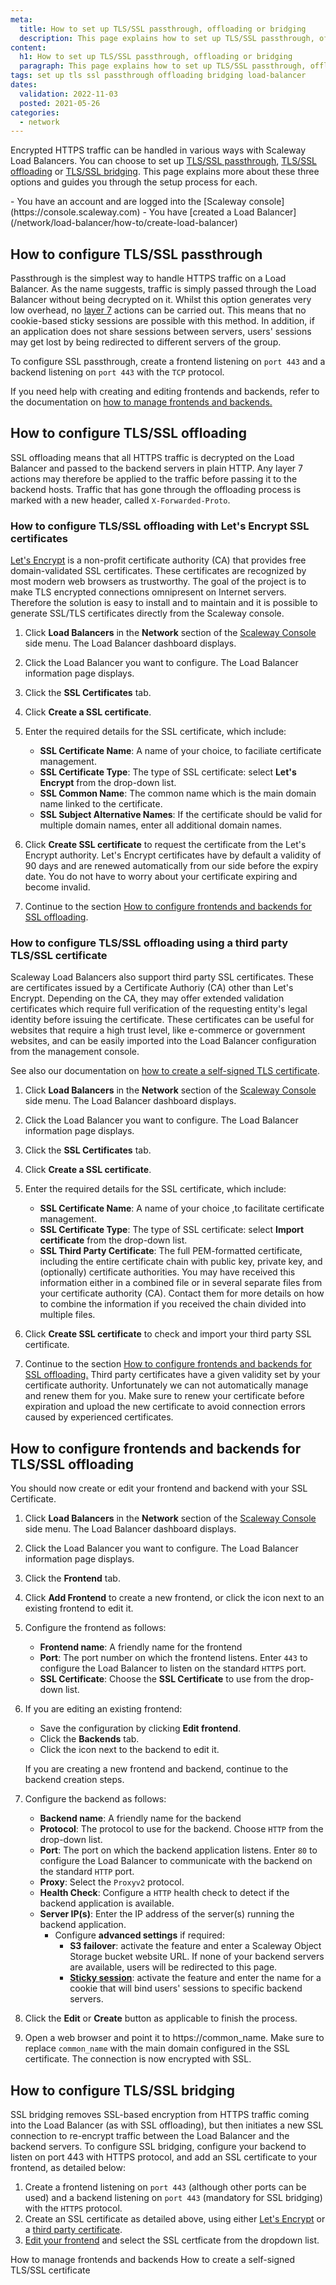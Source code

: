 ```yaml
---
meta:
  title: How to set up TLS/SSL passthrough, offloading or bridging
  description: This page explains how to set up TLS/SSL passthrough, offloading or bridging
content:
  h1: How to set up TLS/SSL passthrough, offloading or bridging
  paragraph: This page explains how to set up TLS/SSL passthrough, offloading or bridging
tags: set up tls ssl passthrough offloading bridging load-balancer 
dates:
  validation: 2022-11-03
  posted: 2021-05-26
categories:
  - network
---
```


Encrypted HTTPS traffic can be handled in various ways with Scaleway Load Balancers. You can choose to set up [TLS/SSL passthrough](/network/load-balancer/concepts#ssl-passthrough), [TLS/SSL offloading](/network/load-balancer/concepts#ssl-offloading) or [TLS/SSL bridging](/network/load-balancer/concepts#ssl-bridging). This page explains more about these three options and guides you through the setup process for each.

<Macro id="iam-requirements" />
 
<Message type="requirement">
  - You have an account and are logged into the [Scaleway console](https://console.scaleway.com) 
  - You have [created a Load Balancer](/network/load-balancer/how-to/create-load-balancer)
</Message>

## How to configure TLS/SSL passthrough

Passthrough is the simplest way to handle HTTPS traffic on a Load Balancer. As the name suggests, traffic is simply passed through the Load Balancer without being decrypted on it. Whilst this option generates very low overhead, no [layer 7](https://en.wikipedia.org/wiki/OSI_model#Layer_7:_Application_Layer) actions can be carried out. This means that no cookie-based sticky sessions are possible with this method. 
In addition, if an application does not share sessions between servers, users' sessions may get lost by being redirected to different servers of the group.

To configure SSL passthrough, create a frontend listening on `port 443` and a backend listening on `port 443` with the `TCP` protocol.

If you need help with creating and editing frontends and backends, refer to the documentation on [how to manage frontends and backends.](/network/load-balancer/how-to/manage-frontends-and-backends/)

## How to configure TLS/SSL offloading

SSL offloading means that all HTTPS traffic is decrypted on the Load Balancer and passed to the backend servers in plain HTTP. Any layer 7 actions may therefore be applied to the traffic before passing it to the backend hosts. Traffic that has gone through the offloading process is marked with a new header, called `X-Forwarded-Proto`.

### How to configure TLS/SSL offloading with Let's Encrypt SSL certificates

[Let's Encrypt](https://letsencrypt.org/) is a non-profit certificate authority (CA) that provides free domain-validated SSL certificates. These certificates are recognized by most modern web browsers as trustworthy. The goal of the project is to make TLS encrypted connections omnipresent on Internet servers. Therefore the solution is easy to install and to maintain and it is possible to generate SSL/TLS certificates directly from the Scaleway console.

1. Click **Load Balancers** in the **Network** section of the [Scaleway Console](https://console.scaleway.com) side menu. The Load Balancer dashboard displays. 
2. Click the Load Balancer you want to configure. The Load Balancer information page displays. 
3. Click the **SSL Certificates** tab. 
4. Click **Create a SSL certificate**.
5. Enter the required details for the SSL certificate, which include:
    - **SSL Certificate Name**: A name of your choice, to faciliate certificate management.
    - **SSL Certificate Type**: The type of SSL certificate: select **Let's Encrypt** from the drop-down list.
    - **SSL Common Name**: The common name which is the main domain name linked to the certificate.
    - **SSL Subject Alternative Names**: If the certificate should be valid for multiple domain names, enter all additional domain names.

    <Lightbox src="scaleway-create-ssl-lets-encrypt.webp" />
6. Click **Create SSL certificate** to request the certificate from the Let's Encrypt authority.
    <Message type="note">
      Let's Encrypt certificates have by default a validity of 90 days and are renewed automatically from our side before the expiry date. You do not have to worry about your certificate expiring and become invalid.
    </Message>
7. Continue to the section [How to configure frontends and backends for SSL offloading](#how-to-configure-frontends-and-backends-for-tlsssl-offloading).

### How to configure TLS/SSL offloading using a third party TLS/SSL certificate

Scaleway Load Balancers also support third party SSL certificates. These are certificates issued by a Certificate Authoriy (CA) other than Let's Encrypt. Depending on the CA, they may offer extended validation certificates which require full verification of the requesting entity's legal identity before issuing the certificate. These certificates can be useful for websites that require a high trust level, like e-commerce or government websites, and can be easily imported into the Load Balancer configuration from the management console.

See also our documentation on [how to create a self-signed TLS certificate](/network/load-balancer/how-to/create-self-signed-tls-certificate/).

1. Click **Load Balancers** in the **Network** section of the [Scaleway Console](https://console.scaleway.com) side menu. The Load Balancer dashboard displays. 
2. Click the Load Balancer you want to configure. The Load Balancer information page displays. 
3. Click the **SSL Certificates** tab. 
4. Click **Create a SSL certificate**.
5. Enter the required details for the SSL certificate, which include:
    - **SSL Certificate Name**: A name of your choice ,to facilitate certificate management.
    - **SSL Certificate Type**: The type of SSL certificate: select **Import certificate** from the drop-down list.
    - **SSL Third Party Certificate**: The full PEM-formatted certificate, including the entire certificate chain with public key, private key, and (optionally) certificate authorities. You may have received this information either in a combined file or in several separate files from your certificate authority (CA). Contact them for more details on how to combine the information if you received the chain divided into multiple files.

    <Lightbox src="scaleway-create-ssl-third-party.webp" />	
6. Click **Create SSL certificate** to check and import your third party SSL certificate.
7. Continue to the section [How to configure frontends and backends for SSL offloading.](#how-to-configure-frontends-and-backends-for-tlsssl-offloading)
    <Message type="note">
      Third party certificates have a given validity set by your certificate authority. Unfortunately we can not automatically manage and renew them for you. Make sure to renew your certificate before expiration and upload the new certificate to avoid connection errors caused by experienced certificates.
    </Message>

## How to configure frontends and backends for TLS/SSL offloading

You should now create or edit your frontend and backend with your SSL Certificate.

1. Click **Load Balancers** in the **Network** section of the [Scaleway Console](https://console.scaleway.com) side menu. The Load Balancer dashboard displays. 
2. Click the Load Balancer you want to configure. The Load Balancer information page displays. 
3. Click the **Frontend** tab.
4. Click **Add Frontend** to create a new frontend, or click the <Icon name="more" /> icon next to an existing frontend to edit it.
5. Configure the frontend as follows:
    - **Frontend name**: A friendly name for the frontend
    - **Port**: The port number on which the frontend listens. Enter `443` to configure the Load Balancer to listen on the standard `HTTPS` port.
    - **SSL Certificate**: Choose the **SSL Certificate** to use from the drop-down list.
6. If you are editing an existing frontend:
    - Save the configuration by clicking **Edit frontend**.
    - Click the **Backends** tab.
    - Click the <Icon name="more" /> icon next to the backend to edit it.

    If you are creating a new frontend and backend, continue to the backend creation steps.
7. Configure the backend as follows:
    - **Backend name**: A friendly name for the backend
    - **Protocol**: The protocol to use for the backend. Choose `HTTP` from the drop-down list.
    - **Port**: The port on which the backend application listens. Enter `80` to configure the Load Balancer to communicate with the backend on the standard `HTTP` port.
    - **Proxy**: Select the `Proxyv2` protocol.
    - **Health Check**: Configure a `HTTP` health check to detect if the backend application is available.
    - **Server IP(s)**: Enter the IP address of the server(s) running the backend application.
      - Configure **advanced settings** if required:
        - **S3 failover**: activate the feature and enter a Scaleway Object Storage bucket website URL. If none of your backend servers are available, users will be redirected to this page.
        - **[Sticky session](/network/load-balancer/concepts/#sticky-session)**: activate the feature and enter the name for a cookie that will bind users' sessions to specific backend servers. 
8. Click the **Edit** or **Create** button as applicable to finish the process.
9. Open a web browser and point it to https://common_name. Make sure to replace `common_name` with the main domain configured in the SSL certificate. The connection is now encrypted with SSL.
    <Lightbox src="scaleway-connection-encrypted-ssl.webp" />	

## How to configure TLS/SSL bridging

SSL bridging removes SSL-based encryption from HTTPS traffic coming into the Load Balancer (as with SSL offloading), but then initiates a new SSL connection to re-encrypt traffic between the Load Balancer and the backend servers. To configure SSL bridging, configure your backend to listen on port 443 with HTTPS protocol, and add an SSL certificate to your frontend, as detailed below:

1. Create a frontend listening on `port 443` (although other ports can be used) and a backend listening on `port 443` (mandatory for SSL bridging) with the `HTTPS` protocol.
2. Create an SSL certificate as detailed above, using either [Let's Encrypt](#how-to-configure-tlsssl-offloading-with-let's-encrypt-ssl-certificates) or a [third party certificate](#how-to-configure-tlsssl-offloading-using-a-third-party-tlsssl-certificate).
3. [Edit your frontend](/network/load-balancer/how-to/manage-frontends-and-backends/#how-to-edit-frontends) and select the SSL certficate from the dropdown list.


<Navigation title="See Also">
  <PreviousButton to="/network/load-balancer/how-to/manage-frontends-and-backends/">How to manage frontends and backends</PreviousButton>
  <NextButton to="/network/load-balancer/how-to/create-self-signed-tls-certificate/">How to create a self-signed TLS/SSL certificate</NextButton>
</Navigation>

